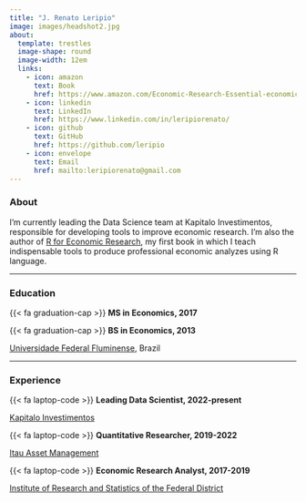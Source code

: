 ```yaml
---
title: "J. Renato Leripio"
image: images/headshot2.jpg
about: 
  template: trestles
  image-shape: round
  image-width: 12em
  links:
    - icon: amazon
      text: Book
      href: https://www.amazon.com/Economic-Research-Essential-economic-analysis-ebook/dp/B0CLQSFSBS/ref=sr_1_1?crid=1MHECS04W37FQ&dib=eyJ2IjoiMSJ9.j_X6ZpOsIIYNyIL70-QkJOylHqQYeZW6rdATwNWsoeLQOTw2Sk_2ID6acuO5HnYH2uL4SQf4sS5P3OWFOnNW1Q5zWKbbUfWz0GvT1Zlq4rXaYm7bAH7uCaA4hrppYbCh_q4QN5d1xFvhhQfh7EmtCVltoVQlNIgqNzdZLxg-hnINZNCnWz3QatCiL0iBpOfGu4Z6tddq2be8S5vgqF9ATVA-xR5sTyX64SYta8caz60.m2sE9U5Kc8M73nl2LjVgpgr-WuCogazt-hfKilvqcMk&dib_tag=se&keywords=r+for+economic+research&qid=1716253408&s=digital-text&sprefix=r+for+economic+re%2Cdigital-text%2C276&sr=1-1
    - icon: linkedin
      text: LinkedIn
      href: https://www.linkedin.com/in/leripiorenato/
    - icon: github
      text: GitHub
      href: https://github.com/leripio
    - icon: envelope
      text: Email
      href: mailto:leripiorenato@gmail.com
---
```

### About

I'm currently leading the Data Science team at Kapitalo Investimentos, responsible for developing tools to improve economic research. I'm also the author of [R for Economic Research](http://book.rleripio.com){target="_blank"}, my first book in which I teach indispensable tools to produce professional economic analyzes using R language. 

-----------------------------------------------------------------------------------------------------------------------------------

### Education

{{< fa graduation-cap >}} **MS in Economics, 2017** </p>
{{< fa graduation-cap >}} **BS in Economics, 2013** </p>
<p class="custom-filiation">[Universidade Federal Fluminense](https://www.uff.br/), Brazil</p>

-----------------------------------------------------------------------------------------------------------------------------------

### Experience

{{< fa laptop-code >}} **Leading Data Scientist, 2022-present**</p> 
<p class="custom-filiation">[Kapitalo Investimentos](https://www.kapitalo.com.br)</p>  

{{< fa laptop-code >}} **Quantitative Researcher, 2019-2022**</p> 
<p class="custom-filiation">[Itau Asset Management](https://www.itauassetmanagement.com.br/)</p>

{{< fa laptop-code >}} **Economic Research Analyst, 2017-2019**</p>
<p class="custom-filiation">[Institute of Research and Statistics of the Federal District](https://www.ipe.df.gov.br/)</p>

